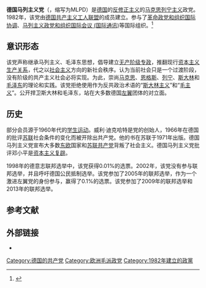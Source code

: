 {{Infobox Political Party
|名字       = 德国马列主义党
|原文名     = Marxistisch-Leninistische Partei Deutschlands
|党代表色   = Red
|图像       = [[File:MLPD_Logo_2011_(2).svg|200px]]
|图像说明   = 
|所在国家或地区= [[德国|德国]]
|领袖       = 威利·迪克哈特
|总裁       = 
|主席       = 
|总书记     = 斯蒂芬·恩格尔
|第一书记   = 
|秘书长     = 
|主席团     = 
|书记       = 
|发言人     = 
|创始人     = 
|leader1_title= 
|leader1_name= 
|leader2_title= 
|leader2_name= 
|leader3_title= 
|leader3_name= 
|建立       = 1982年
|解散       = <!-- 解散时间 -->
|兼并       = 
|分裂       = 
|前身       = 
|并入       = 
|继承       = 
|总部       = {{flag|North Rhine-Westphalia}}[[盖尔森基兴|盖尔森基兴]]
|党报       = 
|青年组织   = 
|党员数目   = 2800
|统计日期   = 2018年
|意识形态   = [[共产主义|共产主义]]<br>[[马克思列宁主义|马克思列宁主义]]<br>[[反修正主义|反修正主义]]<br>[[毛泽东思想|毛泽东思想]]
|政治立场   = [[极左翼|极左翼]]
|宗教信仰   = 
|国内组织   = 
|国际组织   = [[革命政党和组织国际协调|革命政党和组织国际协调]]<br>[[马列主义政党和组织国际会议_(国际通讯)|马列主义政党和组织国际会议 (国际通讯)]]
|欧洲组织   = 
|欧洲议会党团= 
|seats1_title= <!-- 议会名字 -->
|seats1      = <!-- 议会席位，如250席位中有3个席位：{{Infobox political party/seats|3|250|hex=red}} -->
|官方色彩   =  {{Color box|Red}} [[红色|红色]]
|官方网站   = {{official URL}}
|宣传口号   = 
|国家       = 德国
|脚注       = [[File:MLPD_Parteifahne_2011.svg|center]]
}}
{{NoteTA|G1=PP}}
'''德国马列主义党'''（{{lang-de|Marxistisch-Leninistische Partei Deutschlands}}，缩写为MLPD）是[[德国|德国]]的[[反修正主义|反修正主义]]的[[马克思列宁主义|马克思列宁主义]]政党。1982年，该党由[[德国共产主义工人联盟|德国共产主义工人联盟]]的成员建立。参与了[[革命政党和组织国际协调|革命政党和组织国际协调]]、[[马列主义政党和组织国际会议_(国际通讯)|马列主义政党和组织国际会议 (国际通讯)]]等国际组织。<ref>{{cite web|url=http://www.greenleft.org.au/node/16081|title=Indian communists confidently chart way forward|date=12 November 1997|accessdate=19 August 2013|archive-date=2016-06-25|archive-url=https://web.archive.org/web/20160625110205/https://www.greenleft.org.au/node/16081|dead-url=yes}}</ref>

== 意识形态 ==
该党声称继承马列主义、毛泽东思想，倡导建立[[无产阶级专政|无产阶级专政]]，推翻现行[[资本主义生产关系|资本主义生产关系]]，代之以[[社会主义|社会主义]]方向的新社会秩序。认为当前社会只是一个过渡阶段，没有阶级的共产主义社会必将实现。为此，崇尚[[马克思|马克思]]、[[恩格斯|恩格斯]]、[[列宁|列宁]]、[[斯大林|斯大林]]和[[毛泽东|毛泽东]]的理论和实践。该党拒绝使用作为反共政治术语的“[[斯大林主义|斯大林主义]]”和“[[毛主义|毛主义]]”。公开捍卫斯大林和毛泽东，站在大多数德国[[左翼|左翼]]团体的对立面。

==历史==

部分会员源于1960年代的[[学生运动|学生运动]]。威利·迪克哈特是党的创始人，1966年在德国的批评[[苏联|苏联]]社会条件的变化而被开除出共产党。他的书在苏联于1971年出版。德国马列主义党宣布大多数[[东欧|东欧]]国家和[[苏联共产党|苏联共产党]]背叛了社会主义。德国马列主义党批评邓小平是[[资本主义复辟|资本主义复辟]]。

1998年的德意志联邦选举中，该党获得0.01%的选票。2002年，该党没有参与联邦选举，并且呼吁德国公民抵制选举。该党参加了2005年的联邦选举，作为一个激进左翼党的身份参与，赢得了0.1%的选票。该党参加了2009年的联邦选举和2013年的联邦选举。

==参考文献==
{{reflist}}

==外部链接==
*{{official}}

{{德國政黨}}
{{欧洲的共产党}}
{{Authority control}}

[[Category:德国的共产党|Category:德国的共产党]]
[[Category:欧洲毛派政党|Category:欧洲毛派政党]]
[[Category:1982年建立的政黨|Category:1982年建立的政黨]]